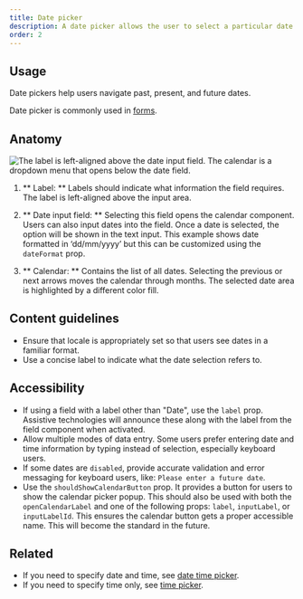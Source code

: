 ```yaml
---
title: Date picker
description: A date picker allows the user to select a particular date.
order: 2
---
```


## Usage

Date pickers help users navigate past, present, and future dates.

Date picker is commonly used in [forms](/patterns/forms).

## Anatomy

![The label is left-aligned above the date input field. The calendar is a dropdown menu that opens below the date field.](/images/date-picker-anatomy.png)

1. ** Label: ** Labels should indicate what information the field requires. The label is
   left-aligned above the input area.

2. ** Date input field: ** Selecting this field opens the calendar component. Users can also input
   dates into the field. Once a date is selected, the option will be shown in the text input. This
   example shows date formatted in ‘dd/mm/yyyy’ but this can be customized using the `dateFormat`
   prop.

3. ** Calendar: ** Contains the list of all dates. Selecting the previous or next arrows moves the
   calendar through months. The selected date area is highlighted by a different color fill.

## Content guidelines

- Ensure that locale is appropriately set so that users see dates in a familiar format.
- Use a concise label to indicate what the date selection refers to.

## Accessibility

- If using a field with a label other than "Date", use the `label` prop. Assistive technologies will
  announce these along with the label from the field component when activated.
- Allow multiple modes of data entry. Some users prefer entering date and time information by typing
  instead of selection, especially keyboard users.
- If some dates are `disabled`, provide accurate validation and error messaging for keyboard users,
  like: `Please enter a future date`.
- Use the `shouldShowCalendarButton` prop. It provides a button for users to show the calendar
  picker popup. This should also be used with both the `openCalendarLabel` and one of the following
  props: `label`, `inputLabel`, or `inputLabelId`. This ensures the calendar button gets a proper
  accessible name. This will become the standard in the future.

## Related

- If you need to specify date and time, see [date time picker](/components/date-time-picker).
- If you need to specify time only, see [time picker](/components/time-picker).
